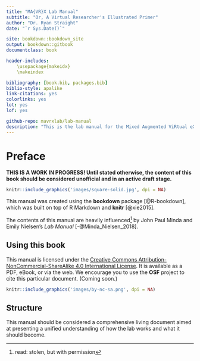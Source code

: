 ```yaml
--- 
title: "MA{VR}X Lab Manual"
subtitle: "Or, A Virtual Researcher's Illustrated Primer"
author: "Dr. Ryan Straight"
date: "`r Sys.Date()`"

site: bookdown::bookdown_site
output: bookdown::gitbook
documentclass: book

header-includes:
    \usepackage{makeidx}
    \makeindex

bibliography: [book.bib, packages.bib]
biblio-style: apalike
link-citations: yes
colorlinks: yes
lot: yes
lof: yes

github-repo: mavrxlab/lab-manual
description: "This is the lab manual for the Mixed Augmented ViRtual eXtended Reality Lab in the College of Applied Science and Technology at the University of Arizona."
---
```


# Preface {-}

**THIS IS A WORK IN PROGRESS! Until stated otherwise, the content of this book should be considered unofficial and in an active draft stage.**

```r
knitr::include_graphics('images/square-solid.jpg', dpi = NA)
```

This manual was created using the **bookdown** package [@R-bookdown], which was built on top of R Markdown and **knitr** [@xie2015].

The contents of this manual are heavily influenced^[read: stolen, but with permission] by John Paul Minda and Emily Nielsen's *Lab Manual*  [-@Minda_Nielsen_2018].

## Using this book {-}

This manual is licensed under the [Creative Commons Attribution-NonCommercial-ShareAlike 4.0 International License](http://creativecommons.org/licenses/by-nc-sa/4.0/). It is available as a PDF, eBook, or via the web. We encourage you to use the **OSF** project to cite this particular document. (Coming soon.)

```r
knitr::include_graphics('images/by-nc-sa.png', dpi = NA)
```

## Structure {-}

This manual should be considered a comprehensive living document aimed at presenting a unified understanding of how the lab works and what it should become.

<!-- Chapter listing goes here once the're set. -->
